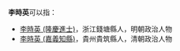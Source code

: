 '''李時英'''可以指：
* [[李時英_(隆慶進士)|李時英 (隆慶進士)]]，浙江錢塘縣人，明朝政治人物
* [[李時英_(嘉義知縣)|李時英 (嘉義知縣)]]，貴州貴筑縣人，清朝政治人物

{{Disambig|S|cat=三字李姓人名消歧义}}